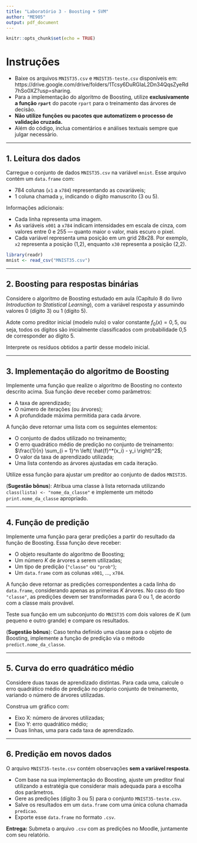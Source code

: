 ```yaml
---
title: "Laboratório 3 - Boosting + SVM"
author: "ME905"
output: pdf_document
---
```


```r
knitr::opts_chunk$set(echo = TRUE)
```

# Instruções

- Baixe os arquivos `MNIST35.csv` e `MNIST35-teste.csv` disponíveis em: https://drive.google.com/drive/folders/1Tcsy6DuRGIaL2Dn34QqsZyeRd7hSo0XZ?usp=sharing.
- Para a implementação do algoritmo de Boosting, utilize **exclusivamente a função `rpart`** do pacote `rpart` para o treinamento das árvores de decisão.
- **Não utilize funções ou pacotes que automatizem o processo de validação cruzada.**
- Além do código, inclua comentários e análises textuais sempre que julgar necessário.

---

## 1. Leitura dos dados

Carregue o conjunto de dados `MNIST35.csv` na variável `mnist`. Esse arquivo contém um `data.frame` com:

- 784 colunas (`x1` a `x784`) representando as covariáveis;
- 1 coluna chamada `y`, indicando o dígito manuscrito (3 ou 5).

Informações adicionais:

- Cada linha representa uma imagem.
- As variáveis `x001` a `x784` indicam intensidades em escala de cinza, com valores entre 0 e 255 — quanto maior o valor, mais escuro o pixel.
- Cada variável representa uma posição em um grid 28x28. Por exemplo, `x2` representa a posição (1,2), enquanto `x30` representa a posição (2,2).

```r
library(readr)
mnist <- read_csv("MNIST35.csv")
```

---

## 2. Boosting para respostas binárias

Considere o algoritmo de Boosting estudado em aula (Capítulo 8 do livro *Introduction to Statistical Learning*), com a variável resposta
$y$ assumindo valores 0 (dígito 3) ou 1 (dígito 5).

Adote como preditor inicial (modelo nulo) o valor constante $f_0(x) = 0{,}5$, ou seja, todos os dígitos são inicialmente classificados com probabilidade 0,5 de corresponder ao dígito 5.

Interprete os resíduos obtidos a partir desse modelo inicial.

---

## 3. Implementação do algoritmo de Boosting

Implemente uma função que realize o algoritmo de Boosting no contexto descrito acima. Sua função deve receber como parâmetros:

- A taxa de aprendizado;
- O número de iterações (ou árvores);
- A profundidade máxima permitida para cada árvore.

A função deve retornar uma lista com os seguintes elementos:

- O conjunto de dados utilizado no treinamento;
- O erro quadrático médio de predição no conjunto de treinamento:  
  $\frac{1}{n} \sum_{i = 1}^n \left( \hat{f}^*(x_i) - y_i \right)^2$;
- O valor da taxa de aprendizado utilizada;
- Uma lista contendo as árvores ajustadas em cada iteração.

Utilize essa função para ajustar um preditor ao conjunto de dados `MNIST35`.

(**Sugestão bônus**): Atribua uma classe à lista retornada utilizando `class(lista) <- "nome_da_classe"` e implemente um método `print.nome_da_classe` apropriado.

---

## 4. Função de predição

Implemente uma função para gerar predições a partir do resultado da função de Boosting. Essa função deve receber:

- O objeto resultante do algoritmo de Boosting;
- Um número $K$ de árvores a serem utilizadas;
- Um tipo de predição (`"classe"` ou `"prob"`);
- Um `data.frame` com as colunas `x001`, ..., `x784`.

A função deve retornar as predições correspondentes a cada linha do `data.frame`, considerando apenas as primeiras $K$ árvores. No caso do tipo `"classe"`, as predições devem ser transformadas para 0 ou 1, de acordo com a classe mais provável.

Teste sua função em um subconjunto do `MNIST35` com dois valores de $K$ (um pequeno e outro grande) e compare os resultados.

(**Sugestão bônus**): Caso tenha definido uma classe para o objeto de Boosting, implemente a função de predição via o método `predict.nome_da_classe`.

---

## 5. Curva do erro quadrático médio

Considere duas taxas de aprendizado distintas. Para cada uma, calcule o erro quadrático médio de predição no próprio conjunto de treinamento, variando o número de árvores utilizadas. 

Construa um gráfico com:

- Eixo X: número de árvores utilizadas;
- Eixo Y: erro quadrático médio;
- Duas linhas, uma para cada taxa de aprendizado.

---

## 6. Predição em novos dados

O arquivo `MNIST35-teste.csv` contém observações **sem a variável resposta**.

- Com base na sua implementação do Boosting, ajuste um preditor final utilizando a estratégia que considerar mais adequada para a escolha dos parâmetros.
- Gere as predições (dígito 3 ou 5) para o conjunto `MNIST35-teste.csv`.
- Salve os resultados em um `data.frame` com uma única coluna chamada `predicao`.
- Exporte esse `data.frame` no formato `.csv`.

**Entrega:** Submeta o arquivo `.csv` com as predições no Moodle, juntamente com seu relatório.
